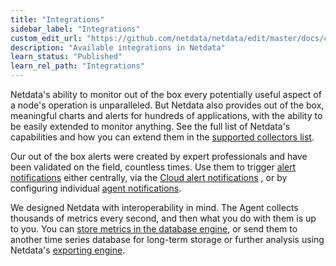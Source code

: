 ```yaml
---
title: "Integrations"
sidebar_label: "Integrations"
custom_edit_url: "https://github.com/netdata/netdata/edit/master/docs/category-overview-pages/integrations-overview.md"
description: "Available integrations in Netdata"
learn_status: "Published"
learn_rel_path: "Integrations"
---
```



Netdata's ability to monitor out of the box every potentially useful aspect of a node's operation is unparalleled.
But Netdata also provides out of the box, meaningful charts and alerts for hundreds of applications, with the ability
to be easily extended to monitor anything. See the full list of Netdata's capabilities and how you can extend them in the 
[supported collectors list](/docs/nightly/integrations/monitor).

Our out of the box alerts were created by expert professionals and have been validated on the field, countless times.
Use them to trigger [alert notifications](/docs/nightly/integrations/notify) 
either centrally, via the 
[Cloud alert notifications](/docs/nightly/integrations/notify/cloud-alert-notifications)
, or by configuring individual 
[agent notifications](/docs/nightly/integrations/notify/agent-alert-notifications).

We designed Netdata with interoperability in mind. The Agent collects thousands of metrics every second, and then what
you do with them is up to you. You can 
[store metrics in the database engine](/docs/nightly/configuration/database),
or send them to another time series database for long-term storage or further analysis using
Netdata's [exporting engine](/docs/nightly/integrations/export).



